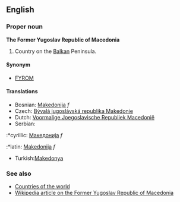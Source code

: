 ==English==
===Proper noun===
'''The Former Yugoslav Republic of Macedonia'''

#Country on the [[Balkan]] Peninsula.

====Synonym====
*[[FYROM]]

====Translations====
*Bosnian: [[Makedonija]] ''f''
*Czech: [[Bývalá jugoslávská republika Makedonie]]
*Dutch: [[Voormalige Joegoslavische Republiek Macedonië]]
*Serbian:
:*cyrillic: [[Македонија]] ''f''
:*latin: [[Makedonija]] ''f''
*Turkish:[[Makedonya]]

===See also===
*[[Countries of the world]]
*[[w:Republic_of_Macedonia|Wikipedia article on the Former Yugoslav Republic of Macedonia]]